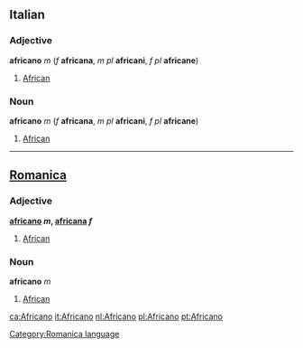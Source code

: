 ==Italian==
===Adjective===
'''africano''' ''m'' (''f'' '''africana''', ''m pl'' '''africani''', ''f pl'' '''africane''')

#[[African]]

===Noun===
'''africano''' ''m'' (''f'' '''africana''', ''m pl'' '''africani''', ''f pl'' '''africane''')

#[[African]]
----

==[[Romanica]]==
[[Category:Romanica language]]
===Adjective===
<b>[[africano]] ''m'', [[africana]] ''f''</b>
#[[African]]
===Noun===
<b>africano</b> ''m''
#[[African]]

[[ca:Africano]]
[[it:Africano]]
[[nl:Africano]]
[[pl:Africano]]
[[pt:Africano]]